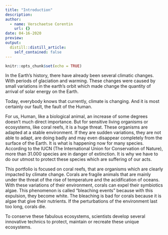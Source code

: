 ```yaml
---
title: "Introduction"
description: 
author:
  - name: Verschaetse Corentin
    url: {}
date: 04-16-2020
preview:
output:
  distill::distill_article:
    self_contained: false
---
```


```r
knitr::opts_chunk$set(echo = TRUE)
```

In the Earth’s history, there have already been several climatic changes. With periods of glaciation and warming. These changes were caused by small variations in the earth’s orbit which made change the quantity of arrival of solar energy on the Earth.

Today, everybody knows that currently, climate is changing. And it is most certainly our fault, the fault of the Human.

For us, Human, like a biological animal, an increase of some degrees doesn’t much direct importance. But for sensitive living organisms or ecosystems, like coral reefs, it is a huge threat. These organisms are adapted at a stable environment. If they are sudden variations, they are not able to adapt, are doing badly and may even disappear completely from the surface of the Earth. It is what is happening now for many species. According to the IUCN (The International Union for Conservation of Nature), more than 31.000 species are in danger of extinction. It is why we have to do our utmost to protect these species which are suffering of our acts. 

This portfolio is focused on coral reefs, that are organisms which are clearly impacted by climate change. Corals are fragile animals that are mainly under the threat of the rise of temperature and the acidification of oceans. With these variations of their environment, corals can expel their symbiotics algae. This phenomenon is called “bleaching events” because with this expulsion, they become white. The bleaching is bad for corals because it is algae that give their nutrients. If the perturbations of the environment last too long, corals die.

To conserve these fabulous ecosystems, scientists develop several innovative technics to protect, maintain or recreate these unique ecosystems.
